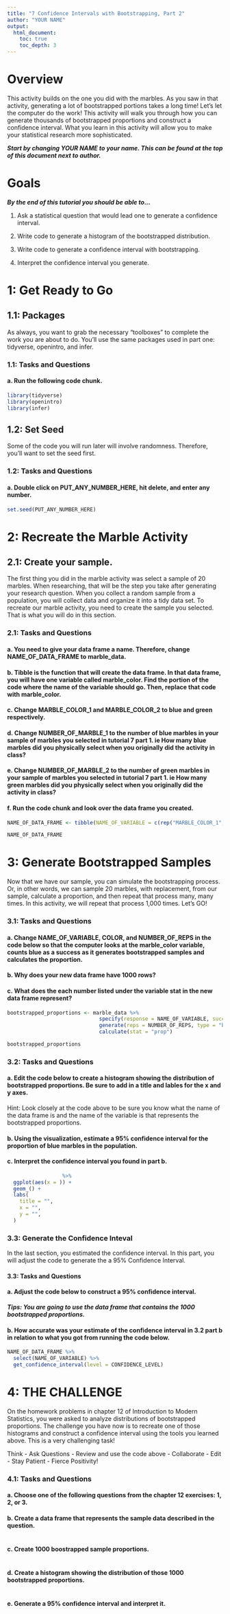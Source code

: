 ```yaml
---
title: "7 Confidence Intervals with Bootstrapping, Part 2"
author: "YOUR NAME"
output: 
  html_document:
    toc: true
    toc_depth: 3
---
```


# Overview

This activity builds on the one you did with the marbles. As you saw in that activity, generating a lot of bootstrapped portions takes a long time! Let's let the computer do the work! This activity will walk you through how you can generate thousands of bootstrapped proportions and construct a confidence interval. What you learn in this activity will allow you to make your statistical research more sophisticated. 

***Start by changing YOUR NAME to your name. This can be found at the top of this document next to author.***

# Goals

***By the end of this tutorial you should be able to...***

1.  Ask a statistical question that would lead one to generate a confidence interval.

2.  Write code to generate a histogram of the bootstrapped distribution.   

3.  Write code to generate a confidence interval with bootstrapping. 

4.  Interpret the confidence interval you generate. 

# 1: Get Ready to Go 

## 1.1: Packages
As always, you want to grab the necessary "toolboxes" to complete the work you are about to do. You'll use the same packages used in part one: tidyverse, openintro, and infer. 

### 1.1: Tasks and Questions

#### a. Run the following code chunk.

```r
library(tidyverse)
library(openintro)
library(infer)
```


## 1.2: Set Seed
Some of the code you will run later will involve randomness. Therefore, you'll want to set the seed first. 

### 1.2: Tasks and Questions

#### a. Double click on PUT_ANY_NUMBER_HERE, hit delete, and enter any number. 

```r
set.seed(PUT_ANY_NUMBER_HERE)
```

# 2: Recreate the Marble Activity

## 2.1: Create your sample. 

The first thing you did in the marble activity was select a sample of 20 marbles. When researching, that will be the step you take after generating your research question. When you collect a random sample from a population, you will collect data and organize it into a tidy data set. To recreate our marble activity, you need to create the sample you selected. That is what you will do in this section.

### 2.1: Tasks and Questions

#### a. You need to give your data frame a name. Therefore, change NAME_OF_DATA_FRAME to marble_data. 

#### b. Tibble is the function that will create the data frame. In that data frame, you will have one variable called marble_color. Find the portion of the code where the name of the variable should go. Then, replace that code with marble_color. 

#### c. Change MARBLE_COLOR_1 and MARBLE_COLOR_2 to blue and green respectively. 

#### d. Change NUMBER_OF_MARBLE_1 to the number of blue marbles in your sample of marbles you selected in tutorial 7 part 1. ie How many blue marbles did you physically select when you originally did the activity in class?

#### e. Change NUMBER_OF_MARBLE_2 to the number of green marbles in your sample of marbles you selected in tutorial 7 part 1. ie How many green marbles did you physically select when you originally did the activity in class?

#### f. Run the code chunk and look over the data frame you created. 


```r
NAME_OF_DATA_FRAME <- tibble(NAME_OF_VARIABLE = c(rep("MARBLE_COLOR_1", NUMBER_OF_MARBLE_1), rep("MARBLE_COLOR_2", NUMBER_OF_MARBLE_2)))

NAME_OF_DATA_FRAME
```


# 3: Generate Bootstrapped Samples

Now that we have our sample, you can simulate the bootstrapping process. Or, in other words, we can sample 20 marbles, with replacement, from our sample, calculate a proportion, and then repeat that process many, many times. In this activity, we will repeat that process 1,000 times. Let's GO!

### 3.1: Tasks and Questions

#### a. Change NAME_OF_VARIABLE, COLOR, and NUMBER_OF_REPS in the code below so that the computer looks at the marble_color variable, counts blue as a success as it generates bootstrapped samples and calculates the proportion. 

#### b. Why does your new data frame have 1000 rows?

#### c. What does the each number listed under the variable stat in the new data frame represent?


```r
bootstrapped_proportions <- marble_data %>%
                              specify(response = NAME_OF_VARIABLE, success = "COLOR") %>%
                              generate(reps = NUMBER_OF_REPS, type = "bootstrap") %>%
                              calculate(stat = "prop") 

bootstrapped_proportions
```

### 3.2: Tasks and Questions

#### a. Edit the code below to create a histogram showing the distribution of bootstrapped proportions. Be sure to add in a title and lables for the x and y axes. 
Hint: Look closely at the code above to be sure you know what the name of the data frame is and the name of the variable is that represents the bootstrapped proportions. 


#### b. Using the visualization, estimate a 95% confidence interval for the proportion of blue marbles in the population. 


#### c. Interpret the confidence interval you found in part b. 


```r

                  %>%
  ggplot(aes(x = )) +
  geom_() +
  labs(
    title = "",
    x = "",
    y = "",
  )

```
### 3.3: Generate the Confidence Inteval

In the last section, you estimated the confidence interval. In this part, you will adjust the code to generate the a 95% Confidence Interval. 

#### 3.3: Tasks and Questions

#### a. Adjust the code below to construct a 95% confidence interval. 
***Tips: You are going to use the data frame that contains the 1000 bootstrapped proportions.***

#### b. How accurate was your estimate of the confidence interval in 3.2 part b in relation to what you got from running the code below. 

```r
NAME_OF_DATA_FRAME %>%
  select(NAME_OF_VARIABLE) %>%
  get_confidence_interval(level = CONFIDENCE_LEVEL) 
```

# 4: THE CHALLENGE

On the homework problems in chapter 12 of Introduction to Modern Statistics, you were asked to analyze distributions of bootstrapped proportions. The challenge you have now is to recreate one of those histograms and construct a confidence interval using the tools you learned above. This is a very challenging task! 

Think - Ask Questions - Review and use the code above - Collaborate - Edit - Stay Patient - Fierce Positivity!

### 4.1: Tasks and Questions

#### a. Choose one of the following questions from the chapter 12 exercises: 1, 2, or 3. 

#### b. Create a data frame that represents the sample data described in the question. 

```r

```


#### c. Create 1000 boostrapped sample proportions. 

```r

```


#### d. Create a histogram showing the distribution of those 1000 bootstrapped proportions.

```r

```


#### e. Generate a 95% confidence interval and interpret it. 

```r

```









